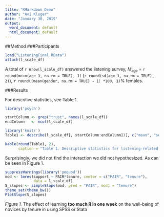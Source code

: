 ```yaml
---
title: "RMarkdown Demo"
author: "Avi Kluger"
date: "January 30, 2019"
output:
  word_document: default
  html_document: default
---
```

##Method
###Participants

```r
load("ListeningFinal.RData")
attach(l_scale_df)
```
A total of `r nrow(l_scale_df)` answered the listening survey, *M*~age~ = `r round(mean(age_1, na.rm = TRUE), 1)` (`r round(sd(age_1, na.rm = TRUE), 2)`), `r round((mean(gender, na.rm = TRUE) - 1) *100, 1)`% females.

###Results

For descritive statistics, see Table 1.

```r
library('psych')

startColumn <- grep("trust", names(l_scale_df))
endColumn   <- ncol(l_scale_df)

library('knitr')
Table1 <- describe(l_scale_df[, startColumn:endColumn])[, c("mean", "sd", "skew", "kurtosis")]

kable(round(Table1, 2), 
      caption = "Table 1. Descriptive statistics for listening-related scales")
```

Surprisingly, we did not find the interaction we did not hypothesized.  As can be seen in Figure 1.

```r
suppressWarnings(library('pequod'))
mod <- lmres(support ~ PAIR*tenure, center = c("PAIR", "tenure"), 
             data = l_scale_df)
S_slopes <- simpleSlope(mod, pred = "PAIR", mod1 = "tenure")
theme_set(theme_bw())
PlotSlope(S_slopes)
```

*Figure 1.* The effect of learning **too much R in one week** on the well-being of novices by tenure in using SPSS or Stata


